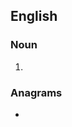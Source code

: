 {{also|windstorm}}
==English==
{{wikipedia}}

===Noun===
{{en-noun}}

# {{alternative spelling of|en|windstorm}}

===Anagrams===
* {{anagrams|en|a=dimnorstw|stormwind}}